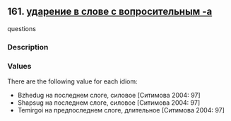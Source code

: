 ## 161. <a href =  'https://agricolamz.github.io/The_Circassian_Isoglosses_Database/161.html' target='_blank'>ударение в слове с вопросительным -a</a>
questions

### Description



### Values
There are the following value for each idiom:

* Bzhedug  на последнем слоге, силовое [Ситимова 2004: 97] 
* Shapsug  на последнем слоге, силовое [Ситимова 2004: 97] 
* Temirgoi  на предпоследнем слоге, длительное [Ситимова 2004: 97] 

